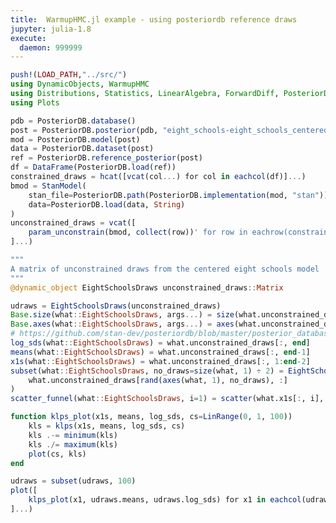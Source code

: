 ```yaml
---
title:  WarmupHMC.jl example - using posteriordb reference draws
jupyter: julia-1.8
execute:
  daemon: 999999
---
```


```julia
push!(LOAD_PATH,"../src/")
using DynamicObjects, WarmupHMC
using Distributions, Statistics, LinearAlgebra, ForwardDiff, PosteriorDB, BridgeStan, DataFrames
using Plots

pdb = PosteriorDB.database()
post = PosteriorDB.posterior(pdb, "eight_schools-eight_schools_centered")
mod = PosteriorDB.model(post)
data = PosteriorDB.dataset(post)
ref = PosteriorDB.reference_posterior(post)
df = DataFrame(PosteriorDB.load(ref))
constrained_draws = hcat([vcat(col...) for col in eachcol(df)]...)
bmod = StanModel(
    stan_file=PosteriorDB.path(PosteriorDB.implementation(mod, "stan")), 
    data=PosteriorDB.load(data, String)
)
unconstrained_draws = vcat([
    param_unconstrain(bmod, collect(row))' for row in eachrow(constrained_draws)
]...)

"""
A matrix of unconstrained draws from the centered eight schools model
"""
@dynamic_object EightSchoolsDraws unconstrained_draws::Matrix

udraws = EightSchoolsDraws(unconstrained_draws)
Base.size(what::EightSchoolsDraws, args...) = size(what.unconstrained_draws, args...)
Base.axes(what::EightSchoolsDraws, args...) = axes(what.unconstrained_draws, args...)
# https://github.com/stan-dev/posteriordb/blob/master/posterior_database/models/stan/eight_schools_centered.stan
log_sds(what::EightSchoolsDraws) = what.unconstrained_draws[:, end]
means(what::EightSchoolsDraws) = what.unconstrained_draws[:, end-1]
x1s(what::EightSchoolsDraws) = what.unconstrained_draws[:, 1:end-2]
subset(what::EightSchoolsDraws, no_draws=size(what, 1) ÷ 2) = EightSchoolsDraws(
    what.unconstrained_draws[rand(axes(what, 1), no_draws), :]
)
scatter_funnel(what::EightSchoolsDraws, i=1) = scatter(what.x1s[:, i], what.log_sds)

function klps_plot(x1s, means, log_sds, cs=LinRange(0, 1, 100))
    kls = klps(x1s, means, log_sds, cs)
    kls .-= minimum(kls)
    kls ./= maximum(kls)
    plot(cs, kls)
end

udraws = subset(udraws, 100)
plot([
    klps_plot(x1, udraws.means, udraws.log_sds) for x1 in eachcol(udraws.x1s)
]...)
```  